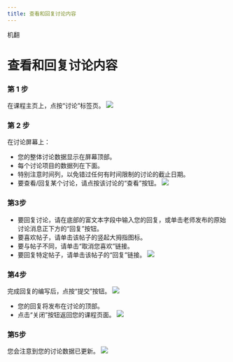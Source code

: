 ```yaml
--- 
title: 查看和回复讨论内容
---
```


机翻
# 查看和回复讨论内容

 ### 第 1 步 
 在课程主页上，点按“讨论”标签页。
![](/img/ulearning/student/discussion01.png)

 ### 第 2 步  
 在讨论屏幕上： 
 - 您的整体讨论数据显示在屏幕顶部。 
 - 每个讨论项目的数据列在下面。 
 - 特别注意时间列，以免错过任何有时间限制的讨论的截止日期。 
 - 要查看/回复某个讨论，请点按该讨论的“查看”按钮。
![](/img/ulearning/student/discussion02.png)

 ### 第3步 
 - 要回复讨论，请在底部的富文本字段中输入您的回复，或单击老师发布的原始讨论消息正下方的“回复”按钮。 
 - 要喜欢帖子，请单击该帖子的竖起大拇指图标。 
 - 要与帖子不同，请单击“取消您喜欢”链接。 
 - 要回复特定帖子，请单击该帖子的“回复”链接。
![](/img/ulearning/student/discussion03.png)

 ### 第4步 
 完成回复的编写后，点按“提交”按钮。
![](/img/ulearning/student/discussion04.png)

- 您的回复将发布在讨论的顶部。
- 点击“关闭”按钮返回您的课程页面。
![](/img/ulearning/student/discussion05.png)

### 第5步
您会注意到您的讨论数据已更新。
![](/img/ulearning/student/discussion06.png)